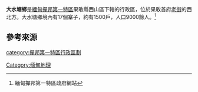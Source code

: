 '''大水塘鄉'''是[[緬甸|緬甸]][[撣邦第一特區|撣邦第一特區]]果敢縣西山區下轄的行政區，位於果敢首府[[老街市_(果敢)|老街]]的西北方。大水塘鄉境內有17個寨子，約有1500戶，人口9000餘人。<ref>緬甸撣邦第一特區政府網站</ref>

==參考來源==
{{reflist}}

{{Myanmar-geo-stub}}
[[category:撣邦第一特區行政區劃|category:撣邦第一特區行政區劃]]
[[Category:缅甸地理|Category:缅甸地理]]

{{Navbox
|name = 果敢縣
|title = 果敢縣行政區劃
|above = 
|image = 
|state = {{{state<includeonly>|collapsed</includeonly>}}}

|group1 = '''[[東山區_(果敢縣)|東山區]]'''
|list1 = [[民族鄉_(果敢縣)|民族鄉]]、[[太平鄉_(果敢縣)|太平鄉]]、[[和平鄉_(果敢縣)|和平鄉]]、[[道水鄉|道水鄉]]

|group2 = '''[[西山區_(果敢縣)|西山區]]'''
|list2 = [[小街鄉|小街鄉]]、[[芒羅鄉|芒羅鄉]]、'''大水塘鄉'''、[[楂子樹鄉|楂子樹鄉]]

|group3 = '''[[興旺區|興旺區]]'''
|list3 = [[興華鄉|興華鄉]]、[[金泰鄉|金泰鄉]]、[[民全鄉|民全鄉]]

|group4 = '''[[紅星區|紅星區]]'''
|list4 = [[紅岩鄉_(果敢縣)|紅岩鄉]]、[[慕泰鄉|慕泰鄉]]、[[崇崗鄉|崇崗鄉]]、[[杏塘鄉|杏塘鄉]]

|group5 = '''[[清水河區|清水河區]]'''
|list5 = [[水溝窪鄉|水溝窪鄉]]、[[龍塘鄉|龍塘鄉]]、[[麻栗坪鄉|麻栗坪鄉]]

}}